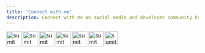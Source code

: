 ```yaml
---
title: 'Connect with me'
description: Connect with me on social media and developer community handles.
---
```



[<img align="left" alt="sumit" width="40px" src="https://img.icons8.com/bubbles/50/000000/instagram-new.png"/>](https://www.instagram.com/data.lead/?hl=en)
[<img align="left" alt="sumit" width="40px" src="https://img.icons8.com/bubbles/50/000000/linkedin.png"/>](www.linkedin.com/in/sumit706)
[<img align="left" alt="sumit" width="40px" src="https://img.icons8.com/bubbles/50/000000/github.png"/>](https://imsumitkumar.github.io/sumit/)
[<img align="left" alt="sumit" width="40px" src="https://img.icons8.com/bubbles/50/000000/youtube-play.png"/>](https://imsumitkumar.github.io/sumit/)
[<img align="left" alt="sumit" width="40px" src="https://img.icons8.com/bubbles/50/000000/medium-new.png"/>](https://medium.com/@sumit07)
[<img align="left" alt="sumit" width="40px" src="https://img.icons8.com/carbon-copy/100/000000/linkedin.png"/>](https://inblog.in/@sksumit068)
[<img align="left" alt="sumit" width="34px" src="https://img.icons8.com/windows/32/000000/kaggle.png"/>](https://www.kaggle.com/sumitdon)


<br />
<br />
<br />
<br />
<br />
<br />
<br />
<br />
<br />
<br />
<br />
<br />
<br />
<br />
<br />
<br />
<br />
<br />
<br />